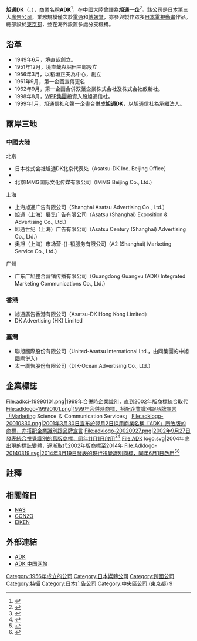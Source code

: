 {{Infobox company
| company_name     = 株式会社旭通DK
| company_name_en  = Asatsu-DK Inc.
| trading_name  = ADK
| company_logo     = Adklogo-20140319.svg
| logo_size = 180px
| logo_caption     = 2014年6月1日啟用的公司標識
| image            = [[File:Toranomon_Hills.JPG|180px]]
| image_caption    = 總部所在地[[虎之门之丘|虎之门之丘]]
| market_information = {{Tyo|9747}}
| company_slogan   =
| zip_code         = 
| company_type     = [[株式会社|株式会社]] 
| genre            = 
| original_text    = {{lang|ja|株式会社アサツー ディ・ケイ}}
| foundation       = 1956年3月19日（旭通信社）
| founder          = 稻垣正夫
| location         = {{JPN}}[[東京都|東京都]][[港區_(東京都)|港区]][[虎之門|虎之門]]一丁目23番1号 [[虎之門之丘|虎之門之丘]]森塔
| origins          =
| key_people       = 植野伸一（[[代表董事|代表董事]]社長、集團[[CEO|CEO]]）
| area_served      =
| industry         = 廣告代理商
| products         =
| predecessor      = 旭通信社
| capital          = 375億8,136萬6,100[[日圓|日圓]]
| revenue          =
| operating_income =
| total_asset      = 
| net_income       = 99,957億日圓
| accounting_period= 12月31日
| major_shareholder= [[WPP集團|WPP集團]] 24.50%
| subsid           = [[GONZO|GONZO]] 84.01%<br />[[EIKEN|EIKEN]] 70%<br />[[日本AD_SYSTEMS|NAS]] 100%
| owner            =
| homepage         = http://www.adk.jp/
| footnotes        = {{as of|2016|12}}
}}

'''旭通DK'''（{{lang-ja|アサツー ディ・ケイ}}、{{lang-en|Asatsu-DK}}），[[商業名稱|商業名稱]]'''ADK'''<ref>{{Cite press release|url=http://www.asatsu-dk.co.jp/news/news/010330.html |script-title=ja:アサツー ディ･ケイの新呼称、ADK（エイ ディ ケイ）に変更 |publisher={{lang|ja|株式会社アサツー ディ・ケイ}} |date=2001-03-30 |archiveurl=https://web.archive.org/web/20010405111712/http://www.asatsu-dk.co.jp/news/news/010330.html |archivedate=2001-04-05 |accessdate= |language= |deadurl=yes }}</ref>，在中國大陸曾譯為'''旭通一企'''<ref>{{cite web|author= |url=http://www.adk-bj.com/about%20us.html |title=关于我们 |via= |website=北京旭通广告有限公司 |first= |last= |date= |accessdate= |archiveurl=https://web.archive.org/web/20100722003440/http://www.adk-bj.com/about%20us.html |archivedate=2010-07-22 |deadurl=yes }}</ref>。該公司是[[日本|日本]]第三大[[廣告|廣告]][[公司|公司]]，業務規模僅次於[[電通|電通]]和[[博報堂|博報堂]]，亦參與製作眾多[[日本電視動畫|日本電視動畫]]作品。總部設於[[東京都|東京都]]，並在海外設置多處分支機構。

== 沿革 ==
*1949年6月，境直哉創立{{nihongo|'''国際企画株式会社'''|国際企画株式会社}}。
*1951年12月，境直哉與堀田三郎設立{{nihongo|'''第一企画宣傳株式会社'''|第一企画宣伝株式会社|Dai-ichi Kikaku Senden Co., Ltd.}}
*1956年3月，以稻垣正夫為中心，創立{{nihongo|'''株式会社旭通信社'''|株式会社旭通信社|Kabushiki K(G)aisha Asahi Tsushinsha→Asatsu Inc.，簡稱'''旭通'''或'''Asatsu'''}}
*1961年9月，第一企画宣傳更名{{nihongo|'''第一企画株式会社'''|第一企画株式会社|Dai-ichi Kikaku Co., Ltd.，簡稱'''DK'''、'''DIK}}
*1962年9月，第一企画合併双葉企業株式会社及株式会社啟新社。
*1998年8月，[[WPP集團|WPP集團]]投資入股旭通信社。 
*1999年1月，旭通信社和第一企畫合併成'''旭通DK'''，以旭通信社為承繼法人。

== 兩岸三地 ==
=== 中國大陸 ===
;北京
*日本株式会社旭通DK北京代表处（Asatsu-DK Inc. Beijing Office）
*{{nihongo|北京东方三盟公共关系策划有限公司|北京東方三盟公共関係顧問有限公司|Beijing Dong Fang San Meng Public Relations Consulting Co., Ltd.}}
*北京IMMG国际文化传媒有限公司（IMMG Beijing Co., Ltd.）
;上海
*上海旭通广告有限公司（Shanghai Asatsu Advertising Co., Ltd.）
*旭通（上海）展览广告有限公司（Asatsu (Shanghai) Exposition & Advertising Co., Ltd.）
*旭通世纪（上海）广告有限公司（Asatsu Century (Shanghai) Advertising Co., Ltd.）
*奥旭（上海）市场营-{}-销服务有限公司（A2 (Shanghai) Marketing Service Co., Ltd.）
;广州
*广东广旭整合营销传播有限公司（Guangdong Guangxu (ADK) Integrated Marketing Communications Co., Ltd.）

=== 香港 ===
*旭通廣告香港有限公司（Asatsu-DK Hong Kong Limited）
*DK Advertising (HK) Limited

=== 臺灣 ===
*聯旭國際股份有限公司（United-Asatsu International Ltd.，由同集團的中旭國際併入）
*太一廣告股份有限公司（DIK-Ocean Advertising Co., Ltd.）

== 企業標誌 ==
<gallery>
File:adkci-19990101.png|1999年合併時[[企業識別|企業識別]]，直到2002年版商標統合取代
File:adklogo-19990101.png|1999年合併時商標，搭配企業識別跟品牌宣言「Marketing Science ＆ Communication Services」
File:adklogo-20010330.png|2001年3月30日宣布於翌月2日採用商業名稱「ADK」所改版的商標，亦搭配企業識別跟品牌宣言
File:adklogo-20020927.png|2002年9月27日發表統合視覺識別的舊版商標，同年11月1日啟用<ref>{{Cite press release |url=https://www.adk.jp/202.html |script-title=ja:ADK本社移転および新ロゴマークについて |publisher={{lang|ja|株式会社アサツー ディ・ケイ}} |date=2002-09-27 |archiveurl=https://web.archive.org/web/20170328035222/https://www.adk.jp/202.html |archivedate=2017-03-28 |accessdate= |language= |deadurl=yes }}</ref><ref>{{Cite press release |url=https://www.adk.jp/en/862.html |script-title=en:ADK will relocate its headquarters and change its logo |publisher=Asatsu-DK Inc. |date=2002-09-27 |archiveurl=https://web.archive.org/web/20170328033031/https://www.adk.jp/en/862.html |archivedate=2017-03-28 |accessdate= |language= |deadurl=no }}</ref>
File:ADK logo.svg|2004年底出現的標誌變體，逐漸取代2002年版商標至2014年
File:Adklogo-20140319.svg|2014年3月19日發表的現行視覺識別商標，同年6月1日啟用<ref>{{Cite press release |url=https://www.adk.jp/2034.html |script-title=ja:コーポレートロゴ変更のお知らせ |publisher={{lang|ja|株式会社アサツー ディ・ケイ}} |date=2014-03-19 |archiveurl=https://web.archive.org/web/20170328042518/https://www.adk.jp/2034.html |archivedate=2017-03-28 |accessdate= |language= |deadurl=yes }}</ref><ref>{{Cite press release |url=https://www.adk.jp/en/2035.html |script-title=en:ADK Changes its Corporate Logo |publisher=Asatsu-DK Inc. |date=2014-03-19 |archiveurl=https://web.archive.org/web/20170328034226/https://www.adk.jp/en/2035.html |archivedate=2017-03-28 |accessdate= |language= |deadurl=no }}</ref>
</gallery>

== 註釋 ==
{{reflist|2}}

== 相關條目 ==
*[[日本AD_SYSTEMS|NAS]]
*[[GONZO|GONZO]]
*[[EIKEN|EIKEN]]

== 外部連結 ==
{{Commonscat|Asatsu-DK}}
*[https://web.archive.org/web/20071019145041/http://www.adk.jp/ ADK] {{en}} {{ja}}
*[http://www.adk-cn.com/ ADK 中国网站] {{Wayback|url=http://www.adk-cn.com/ |date=20200214163136 }} {{zh-cn}}

{{DEFAULTSORT:Asatsu-DK}}
[[Category:1956年成立的公司|Category:1956年成立的公司]]
[[Category:日本媒體公司|Category:日本媒體公司]]
[[Category:跨國公司|Category:跨國公司]]
[[Category:特攝|Category:特攝]]
[[Category:日本广告公司|Category:日本广告公司]]
[[Category:中央區公司_(東京都)|Category:中央區公司 (東京都)]]
[[Category:東京證券交易所上市公司|9]]
